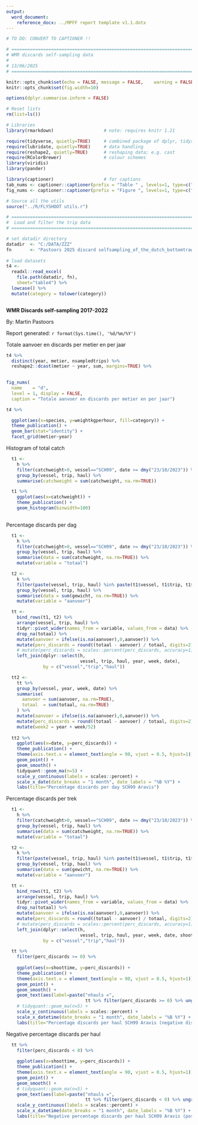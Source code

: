 ```yaml
---
output:
  word_document:
    reference_docx: ../MPFF report template v1.1.dotx
---
```



```r

# TO DO: CONVERT TO CAPTIONER !!

# ==========================================================================================================
# WMR discards self-sampling data
# 
# 13/06/2025
# ==========================================================================================================

knitr::opts_chunk$set(echo = FALSE,	message = FALSE,	warning = FALSE,	comment = "",	crop = TRUE )
knitr::opts_chunk$set(fig.width=10) 

options(dplyr.summarise.inform = FALSE)

# Reset lists
rm(list=ls())

# Libraries
library(rmarkdown)                   # note: requires knitr 1.21

require(tidyverse, quietly=TRUE)     # combined package of dplyr, tidyr, ggplot, readr, purrr and tibble
require(lubridate, quietly=TRUE)     # data handling
require(reshape2, quietly=TRUE)      # reshaping data; e.g. cast
require(RColorBrewer)                # colour schemes
library(viridis)
library(pander)

library(captioner)                   # for captions
tab_nums <- captioner::captioner(prefix = "Table " , levels=1, type=c("n"), infix=".")
fig_nums <- captioner::captioner(prefix = "Figure ", levels=1, type=c("n"), infix=".")

# Source all the utils
source("../R/FLYSHOOT utils.r")

# ===============================================================================
#  Load and filter the trip data
# ===============================================================================

# set datadir directory
datadir  <- "C:/DATA/ZZZ"
fn       <- "Pastoors 2025 discard selfsampling_of_the_dutch_bottomtrawl_fisheries in 2017-2022.xlsx"
  
# load datasets
t4 <- 
  readxl::read_excel(
    file.path(datadir, fn),
    sheet="table4") %>% 
  lowcase() %>% 
  mutate(category = tolower(category))



```


**WMR Discards self-sampling 2017-2022**

By: Martin Pastoors

Report generated: `r format(Sys.time(), '%d/%m/%Y')`


Totale aanvoer en discards per metier en per jaar

```r


t4 %>% 
  distinct(year, metier, nsampledtrips) %>% 
  reshape2::dcast(metier ~ year, sum, margins=TRUE) %>% 
  


```

```r

fig_nums(
  name    = "d", 
  level = 1, display = FALSE,
  caption = "Totale aanvoer en discards per metier en per jaar")

t4 %>% 

  ggplot(aes(x=species, y=weightkgperhour, fill=category)) +
  theme_publication() +
  geom_bar(stat="identity") +
  facet_grid(metier~year)

```

\newpage

Histogram of total catch

```r


  t1 <-
    h %>%
    filter(catchweight>0, vessel=="SCH99", date >= dmy("23/10/2023")) %>% 
    group_by(vessel, trip, haul) %>%
    summarise(catchweight = sum(catchweight, na.rm=TRUE)) 

  t1 %>%
    ggplot(aes(x=catchweight)) +
    theme_publication() +
    geom_histogram(binwidth=100)
  
```

Percentage discards per dag

```r


  t1 <-
    h %>%
    filter(catchweight>0, vessel=="SCH99", date >= dmy("23/10/2023")) %>% 
    group_by(vessel, trip, haul) %>%
    summarise(data = sum(catchweight, na.rm=TRUE)) %>%
    mutate(variable = "totaal")

  t2 <-
    k %>%
    filter(paste(vessel, trip, haul) %in% paste(t1$vessel, t1$trip, t1$haul)) %>%
    group_by(vessel, trip, haul) %>%
    summarise(data = sum(gewicht, na.rm=TRUE)) %>%
    mutate(variable = "aanvoer")

  tt <-
    bind_rows(t1, t2) %>% 
    arrange(vessel, trip, haul) %>% 
    tidyr::pivot_wider(names_from = variable, values_from = data) %>% 
    drop_na(totaal) %>% 
    mutate(aanvoer = ifelse(is.na(aanvoer),0,aanvoer)) %>% 
    mutate(perc_discards = round((totaal - aanvoer) / totaal, digits=2)) %>% 
    # mutate(perc_discards = scales::percent(perc_discards, accuracy=1)) %>% 
    left_join(dplyr::select(h,
                            vessel, trip, haul, year, week, date),
              by = c("vessel","trip","haul"))

  tt2 <-
    tt %>% 
    group_by(vessel, year, week, date) %>% 
    summarise(
      aanvoer = sum(aanvoer, na.rm=TRUE),
      totaal  = sum(totaal, na.rm=TRUE)
    ) %>% 
    mutate(aanvoer = ifelse(is.na(aanvoer),0,aanvoer)) %>% 
    mutate(perc_discards = round((totaal - aanvoer) / totaal, digits=2)) %>% 
    mutate(week2 = year + week/52)
    
  tt2 %>%
    ggplot(aes(x=date, y=perc_discards)) +
    theme_publication() +
    theme(axis.text.x = element_text(angle = 90, vjust = 0.5, hjust=1)) +
    geom_point() +
    geom_smooth() +
    tidyquant::geom_ma(n=5) + 
    scale_y_continuous(labels = scales::percent) +
    scale_x_date(date_breaks = "1 month", date_labels = "%B %Y") +
    labs(title="Percentage discards per day SCH99 Aravis")

```


Percentage discards per trek

```r


  t1 <-
    h %>%
    filter(catchweight>0, vessel=="SCH99", date >= dmy("23/10/2023")) %>% 
    group_by(vessel, trip, haul) %>%
    summarise(data = sum(catchweight, na.rm=TRUE)) %>%
    mutate(variable = "totaal")

  t2 <-
    k %>%
    filter(paste(vessel, trip, haul) %in% paste(t1$vessel, t1$trip, t1$haul)) %>%
    group_by(vessel, trip, haul) %>%
    summarise(data = sum(gewicht, na.rm=TRUE)) %>%
    mutate(variable = "aanvoer")

  tt <-
    bind_rows(t1, t2) %>% 
    arrange(vessel, trip, haul) %>% 
    tidyr::pivot_wider(names_from = variable, values_from = data) %>% 
    drop_na(totaal) %>% 
    mutate(aanvoer = ifelse(is.na(aanvoer),0,aanvoer)) %>% 
    mutate(perc_discards = round((totaal - aanvoer) / totaal, digits=2)) %>% 
    # mutate(perc_discards = scales::percent(perc_discards, accuracy=1)) %>% 
    left_join(dplyr::select(h,
                            vessel, trip, haul, year, week, date, shoottime),
              by = c("vessel","trip","haul"))

  tt %>%
    filter(perc_discards >= 0) %>% 
    
    ggplot(aes(x=shoottime, y=perc_discards)) +
    theme_publication() +
    theme(axis.text.x = element_text(angle = 90, vjust = 0.5, hjust=1)) +
    geom_point() +
    geom_smooth() +
    geom_text(aes(label=paste("nhauls =",
                              tt %>% filter(perc_discards >= 0) %>% ungroup() %>% summarise(nrow = dplyr::n()) %>% as.integer())), x = -Inf, y = Inf, hjust = 0, vjust = 1, inherit.aes = FALSE)+
    # tidyquant::geom_ma(n=5) + 
    scale_y_continuous(labels = scales::percent) +
    scale_x_datetime(date_breaks = "1 month", date_labels = "%B %Y") +
    labs(title="Percentage discards per haul SCH99 Aravis (negative discards removed)")

```

Negative percentage discards per haul

```r


  tt %>%
    filter(perc_discards < 0) %>% 
    
    ggplot(aes(x=shoottime, y=perc_discards)) +
    theme_publication() +
    theme(axis.text.x = element_text(angle = 90, vjust = 0.5, hjust=1)) +
    geom_point() +
    geom_smooth() +
    # tidyquant::geom_ma(n=5) + 
    geom_text(aes(label=paste("nhauls =",
                              tt %>% filter(perc_discards < 0) %>% ungroup() %>% summarise(nrow = dplyr::n()) %>% as.integer())), x = -Inf, y = Inf, hjust = 0, vjust = 1, inherit.aes = FALSE)+
    scale_y_continuous(labels = scales::percent) +
    scale_x_datetime(date_breaks = "1 month", date_labels = "%B %Y") +
    labs(title="Negative percentage discards per haul SCH99 Aravis (postive discards removed)")

```
